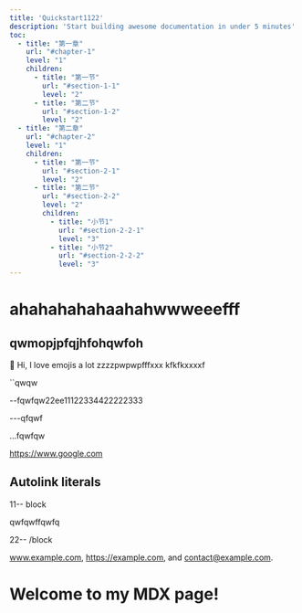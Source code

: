 ```yaml
---
title: 'Quickstart1122'
description: 'Start building awesome documentation in under 5 minutes'
toc:
  - title: "第一章"
    url: "#chapter-1"
    level: "1"
    children:
      - title: "第一节"
        url: "#section-1-1"
        level: "2"
      - title: "第二节"
        url: "#section-1-2"
        level: "2"
  - title: "第二章"
    url: "#chapter-2"
    level: "1"
    children:
      - title: "第一节"
        url: "#section-2-1"
        level: "2"
      - title: "第二节"
        url: "#section-2-2"
        level: "2"
        children:
          - title: "小节1"
            url: "#section-2-2-1"
            level: "3"
          - title: "小节2"
            url: "#section-2-2-2"
            level: "3"
---
```


# ahahahahahaahahwwweeefff

## qwmopjpfqjhfohqwfoh

<p>👋 Hi, I love emojis a lot zzzzpwpwpfffxxx kfkfkxxxxf</p>

``qwqw

--fqwfqw22ee11122334422222333

---qfqwf

...fqwfqw


https://www.google.com

## Autolink literals

11-- block

qwfqwffqwfq

22-- /block

www.example.com, https://example.com, and contact@example.com.

# Welcome to my MDX page!